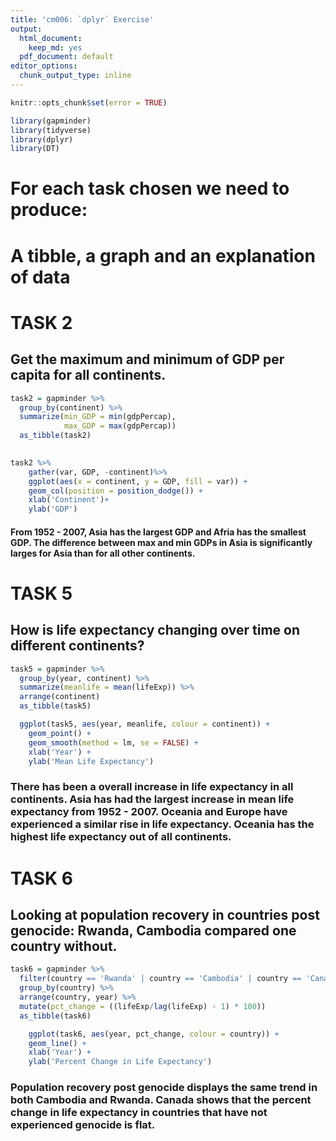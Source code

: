```yaml
---
title: 'cm006: `dplyr` Exercise'
output:
  html_document:
    keep_md: yes
  pdf_document: default
editor_options:
  chunk_output_type: inline
---
```


```r
knitr::opts_chunk$set(error = TRUE)
```


```r
library(gapminder)
library(tidyverse)
library(dplyr)
library(DT)
```



# For each task chosen we need to produce: 
# A tibble, a graph and an explanation of data

# TASK 2
## Get the maximum and minimum of GDP per capita for all continents.

```r
task2 = gapminder %>% 
  group_by(continent) %>% 
  summarize(min_GDP = min(gdpPercap),
            max_GDP = max(gdpPercap))
  as_tibble(task2)
  
```

```r
task2 %>%
    gather(var, GDP, -continent)%>%
    ggplot(aes(x = continent, y = GDP, fill = var)) +
    geom_col(position = position_dodge()) +
    xlab('Continent')+
    ylab('GDP')
```

#### From 1952 - 2007, Asia has the largest GDP and Afria has the smallest GDP. The difference between max and min GDPs in Asia is significantly larges for Asia than for all other continents.

# TASK 5
## How is life expectancy changing over time on different continents?

```r
task5 = gapminder %>% 
  group_by(year, continent) %>% 
  summarize(meanlife = mean(lifeExp)) %>% 
  arrange(continent)
  as_tibble(task5)
```


```r
  ggplot(task5, aes(year, meanlife, colour = continent)) +
    geom_point() +
    geom_smooth(method = lm, se = FALSE) +
    xlab('Year') +
    ylab('Mean Life Expectancy')
```

### There has been a overall increase in life expectancy in all continents. Asia has had the largest increase in mean life expectancy from 1952 - 2007. Oceania and Europe have experienced a similar rise in life expectancy. Oceania has the highest life expectancy out of all continents. 

# TASK 6
## Looking at population recovery in countries post genocide: Rwanda, Cambodia compared one country without.

```r
task6 = gapminder %>% 
  filter(country == 'Rwanda' | country == 'Cambodia' | country == 'Canada') %>% 
  group_by(country) %>% 
  arrange(country, year) %>% 
  mutate(pct_change = ((lifeExp/lag(lifeExp) - 1) * 100))
  as_tibble(task6)
```
```r
    ggplot(task6, aes(year, pct_change, colour = country)) +
    geom_line() +
    xlab('Year') +
    ylab('Percent Change in Life Expectancy')
```
### Population recovery post genocide displays the same trend in both Cambodia and Rwanda. Canada shows that the percent change in life expectancy in countries that have not experienced genocide is flat. 
